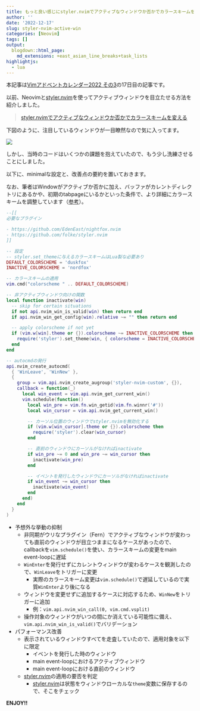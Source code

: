 ```yaml
---
title: もっと良い感じにstyler.nvimでアクティブなウィンドウか否かでカラースキームを変える
author: ''
date: '2022-12-17'
slug: styler-nvim-active-win
categories: [Neovim]
tags: []
output:
  blogdown::html_page:
    md_extensions: +east_asian_line_breaks+task_lists
highlightjs:
  - lua
---
```


本記事は[Vimアドベントカレンダー2022 その3](https://qiita.com/advent-calendar/2022/vim)の17日目の記事です。

以前、Neovimと[styler.nvim]を使ってアクティブウィンドウを目立たせる方法を紹介しました。

> [styler.nvimでアクティブなウィンドウか否かでカラースキームを変える](https://blog.atusy.net/2022/11/25/styler-nvim-dim-inactive-windows/)

下図のように、注目しているウィンドウが一目瞭然なので気に入ってます。

![](images/styler.png)

しかし、当時のコードはいくつかの課題を抱えていたので、もう少し洗練させることにしました。

以下に、minimalな設定と、改善点の要約を置いておきます。

なお、筆者はWindowがアクティブか否かに加え、バッファがカレントディレクトリにあるかや、初期のtabpageにいるかといった条件で、より詳細にカラースキームを調整しています（[参考](https://github.com/atusy/dotfiles/blob/7e4c1348ebc0eaf648f3fd4029463a94ee89d46d/dot_config/nvim/lua/config/colorscheme.lua#L1)）。

``` lua
--[[
必要なプラグイン

- https://github.com/EdenEast/nightfox.nvim
- https://github.com/folke/styler.nvim
]]

-- 設定
-- styler.set_themeに与えるカラースキームはLua製な必要あり
DEFAULT_COLORSCHEME = 'duskfox'
INACTIVE_COLORSCHEME = 'nordfox'

-- カラースキームの適用
vim.cmd("colorscheme " .. DEFAULT_COLORSCHEME)

-- 非アクティブウィンドウ向けの関数
local function inactivate(win)
  -- skip for certain situations
  if not api.nvim_win_is_valid(win) then return end
  if api.nvim_win_get_config(win).relative ~= "" then return end

  -- apply colorscheme if not yet
  if (vim.w[win].theme or {}).colorscheme ~= INACTIVE_COLORSCHEME then
    require('styler').set_theme(win, { colorscheme = INACTIVE_COLORSCHEME })
  end
end

-- autocmdの発行
api.nvim_create_autocmd(
  { 'WinLeave', 'WinNew' },
  {
    group = vim.api.nvim_create_augroup('styler-nvim-custom', {}),
    callback = function(_)
      local win_event = vim.api.nvim_get_current_win()
      vim.schedule(function()
        local win_pre = vim.fn.win_getid(vim.fn.winnr('#'))
        local win_cursor = vim.api.nvim_get_current_win()

        -- カーソル位置のウィンドウでstyler.nvimを無効化する
        if (vim.w[win_cursor].theme or {}).colorscheme then
          require('styler').clear(win_cursor)
        end

        -- 直前のウィンドウにカーソルがなければinactivate
        if win_pre ~= 0 and win_pre ~= win_cursor then
          inactivate(win_pre)
        end

        -- イベントを発行したウィンドウにカーソルがなければinactivate
        if win_event ~= win_cursor then
          inactivate(win_event)
        end
      end)
    end
  }
)
```

- 予想外な挙動の抑制
    - 非同期がウリなプラグイン（Fern）でアクティブなウィンドウが変わっても直前のウィンドウが目立つままになるケースがあったので、callbackを`vim.schedule()`を使い、カラースキームの変更をmain event-loopに遅延
    - `WinEnter`を発行せずにカレントウィンドウが変わるケースを観測したので、`WinLeave`をトリガーに変更
        - 実際のカラースキーム変更は`vim.schedule()`で遅延しているので実質`WinEnter`より後になる
    - ウィンドウを変更せずに追加するケースに対応するため、`WinNew`をトリガーに追加
        - 例：`vim.api.nvim_win_call(0, vim.cmd.vsplit)`
    - 操作対象のウィンドウがいつの間にか消えている可能性に備え、`vim.api.nvim_win_is_valid()`でバリデーション
- パフォーマンス改善
    - 表示されているウィンドウすべてを走査していたので、適用対象を以下に限定
        - イベントを発行した時のウィンドウ
        - main event-loopにおけるアクティブウィンドウ
        - main event-loopにおける直前のウィンドウ
    - [styler.nvim]の適用の要否を判定
        - [styler.nvim]は状態をウィンドウローカルな`theme`変数に保存するので、そこをチェック

**ENJOY!!**

[styler.nvim]: https://github.com/folke/styler.nvim
